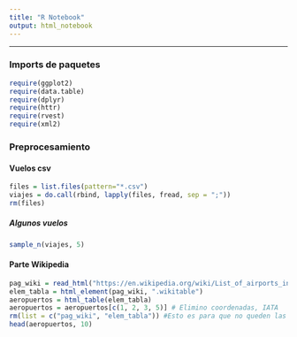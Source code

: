 ---
title: "R Notebook"
output: html_notebook
---
------------------------------------------------------------------------

### Imports de paquetes

```{r}
require(ggplot2)
require(data.table)
require(dplyr)
require(httr)
require(rvest)
require(xml2)
```

### Preprocesamiento

#### Vuelos csv
```{r, eval=FALSE}
files = list.files(pattern="*.csv")
viajes = do.call(rbind, lapply(files, fread, sep = ";"))
rm(files)
```

##### Algunos vuelos
```{r}
sample_n(viajes, 5)
```

#### Parte Wikipedia
```{r}
pag_wiki = read_html("https://en.wikipedia.org/wiki/List_of_airports_in_Argentina")
elem_tabla = html_element(pag_wiki, ".wikitable")
aeropuertos = html_table(elem_tabla)
aeropuertos = aeropuertos[c(1, 2, 3, 5)] # Elimino coordenadas, IATA
rm(list = c("pag_wiki", "elem_tabla")) #Esto es para que no queden las variables sueltas
head(aeropuertos, 10)
```
